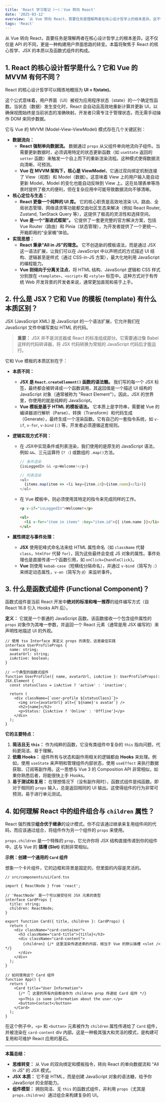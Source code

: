 ```yaml
---
title: 'React 学习笔记（一）：Vue 转向 React'
date: '2025-03-12'
overview: '从 Vue 转向 React，首要任务是理解两者在核心设计哲学上的根本差异。这不仅仅是 API 的不同，更是一种构建用户界面思路的转变。本篇将聚焦于 React 的核心哲学、JSX 的本质以及函数式组件的构成。'
tags: 'React'
---
```


从 Vue 转向 React，首要任务是理解两者在核心设计哲学上的根本差异。这不仅仅是 API 的不同，更是一种构建用户界面思路的转变。本篇将聚焦于 React 的核心哲学、JSX 的本质以及函数式组件的构成。

## 1. React 的核心设计哲学是什么？它和 Vue 的 MVVM 有何不同？

React 的核心设计哲学可以精炼地概括为 **UI = f(state)**。

这个公式意味着，用户界面（UI）被视为应用程序状态（state）的一个确定性函数。当状态（数据）发生变化时，React 会自动且高效地重新计算并更新 UI，以确保视图始终是当前状态的准确映射。开发者只需专注于管理状态，而无需手动操作 DOM 来同步数据。

它与 Vue 的 MVVM (Model-View-ViewModel) 模式存在几个关键区别：

- **数据流向：**
  - **React 强制单向数据流。** 数据通过 `props` 从父组件单向地流向子组件。当需要更新数据时，必须调用特定的状态更新函数（如 `useState` 返回的 `setter` 函数）来触发一个自上而下的重新渲染流程。这种模式使得数据流向清晰、可预测。
  - **Vue 在 MVVM 架构下，核心是 ViewModel**，它通过双向绑定机制连接了 View（视图）和 Model（数据）。这意味着 View 上的用户输入能自动更新 Model，Model 的变化也能自动反映到 View 上。这在处理表单等场景时提供了极大的便利，但在复杂应用中可能导致数据流向不够清晰。
- **核心定位与生态：**
  - **React 更像一个纯粹的 UI 库。** 它的核心职责是高效地渲染 UI。路由、全局状态管理、网络请求等功能都交由社区生态来解决（例如 React Router, Zustand, TanStack Query 等），这提供了极高的灵活性和选择空间。
  - **Vue 是一个“渐进式框架”。** 它提供了一套更完整的官方解决方案，包括 Vue Router（路由）和 Pinia（状态管理），为开发者提供了一个更统一、开箱即用的“全家桶”体验。
- **实现思想：**
  - **React 秉承“All in JS”的理念。** 它不创造新的模板语法，而是通过 JSX 这一语法扩展，让我们可以在 JavaScript 中以声明式的方式描述 UI 结构、逻辑甚至是样式（通过 CSS-in-JS 方案），最大化地利用 JavaScript 的编程能力。
  - **Vue 则倾向于分离关注点**，将 HTML 结构、JavaScript 逻辑和 CSS 样式分别放在 `<template>`、`<script>` 和 `<style>` 标签中。这种方式对于有传统 Web 开发背景的开发者来说，通常更加直观和易于上手。

##  2. 什么是 JSX？它和 Vue 的模板 (template) 有什么本质区别？

JSX (JavaScript XML) 是 JavaScript 的一个语法扩展，它允许我们在 JavaScript 文件中编写类似 HTML 的代码。

> **重要：** JSX 并不是浏览器或 React 的标准组成部分。它需要通过像 Babel 这样的代码转译器，将 JSX 代码转换为常规的 JavaScript 代码后才能运行。

它和 Vue 模板的本质区别在于：

- **本质不同：**

  - **JSX 是 `React.createElement()` 函数的语法糖。** 我们写的每一个 JSX 标签，最终都会被转译成一个函数调用，其返回值是一个描述 UI 结构的 JavaScript 对象（通常被称为 "React Element"）。因此，JSX 的世界里，你使用的就是纯粹的 JavaScript。
  - **Vue 模板是基于 HTML 的模板语法。** 它本质上是字符串，需要被 Vue 的编译器进行解析（Parse）、转换（Transform）和代码生成（Generate），最终生成一个渲染函数。它有自己的一套指令系统，如 `v-if`, `v-for`, `v-bind` (`:`) 等，开发者必须遵循这套规则。

- **逻辑实现方式不同：**

  - 在 JSX中实现条件或列表渲染，我们使用的是原生的 JavaScript 语法，例如 ```&&```、三元运算符 (```? :```) 或数组的 ```.map()```方法。
    ```js
    // 条件渲染
    {isLoggedIn && <p>Welcome!</p>}

    // 列表渲染
    <ul>
      {items.map(item => <li key={item.id}>{item.name}</li>)}
    </ul>
    ```

  - 在 Vue 模板中，则必须使用其特定的指令来完成同样的工作。
    ```html
    <p v-if="isLoggedIn">Welcome!</p>
    
    <ul>
      <li v-for="item in items" :key="item.id">{{ item.name }}</li>
    </ul>
    ```

- **属性绑定与事件处理：**

  - **JSX** 使用驼峰式命名法来给 HTML 属性命名（如 `className` 代替 `class`，`htmlFor` 代替 `for`），因为这些最终会变成 JS 对象的属性。事件处理也是直接传递一个函数引用，如 `onClick={handleClick}`。
  - **Vue** 则使用 `kebab-case`（短横线分隔命名），并通过 `v-bind`（简写为 `:`）来绑定动态属性，`v-on`（简写为 `@`）来监听事件。

## 3. 什么是函数式组件 (Functional Component)？

函数式组件是当前 React 开发中**绝对的标准和唯一推荐**的组件编写方式（自 React 16.8 引入 Hooks API 后）。

**定义：** 它就是一个普通的 JavaScript 函数。该函数接收一个包含组件属性的 `props` 对象作为其唯一参数，并返回一个 React 元素（通常是用 JSX 编写的）来声明性地描述 UI 的外观。
```tsx
// 使用 tsx Interface 来定义 props 的类型，这是最佳实践
interface UserProfileProps {
  name: string;
  avatarUrl: string;
  isActive: boolean;
}

// 一个典型的函数式组件
function UserProfile({ name, avatarUrl, isActive }: UserProfileProps): JSX.Element {
  const statusClass = isActive ? 'active' : 'inactive';

  return (
    <div className={`user-profile ${statusClass}`}>
      <img src={avatarUrl} alt={`${name}'s avatar`} />
      <h2>{name}</h2>
      <p>Status: {isActive ? 'Online' : 'Offline'}</p>
    </div>
  );
}
```

**它的主要特点：**

1. **简洁且无 `this`：** 作为纯粹的函数，它没有类组件中复杂的 `this` 指向问题，代码更简洁、易于理解。
2. **依赖 Hooks：** 组件所有与状态和副作用相关的逻辑都由 **Hooks** 来处理。例如，使用 `useState` 来声明和管理组件内部状态，使用 `useEffect` 来执行数据获取、订阅等副作用。这一思想与 Vue 3 的 Composition API 非常相似，如果你熟悉后者，将能很快上手 Hooks。
3. **易于测试和复用：** 在理想情况下（没有副作用时），函数式组件是纯函数。即对于相同的 `props` 输入，总是返回相同的 UI 输出。这使得组件的行为非常可预测，易于进行单元测试。

## 4. 如何理解 React 中的组件组合与 `children` 属性？

React 强烈推崇**组合优于继承**的设计模式。你不应该通过继承来复用组件间的代码，而应该通过组合，将组件作为另一个组件的 `props` 来使用。

`props.children` 是一个特殊的 `prop`，它允许你将 JSX 结构直接传递到你的组件中。这与 Vue 的 **插槽 (Slot)** 机制非常相似。

**示例：创建一个通用的 `Card` 组件**

想象一个卡片组件，它的边框和背景是固定的，但里面的内容是灵活的。

```tsx
// src/components/ui/Card.tsx

import { ReactNode } from 'react';

// 'ReactNode' 是一个可以接受任何 JSX 元素的类型
interface CardProps {
  title: string;
  children: ReactNode;
}

export function Card({ title, children }: CardProps) {
  return (
    <div className="card-container">
      <h3 className="card-title">{title}</h3>
      <div className="card-content">
        {children} {/* 这里渲染传递进来的内容，相当于 Vue 的默认插槽 <slot /> */}
      </div>
    </div>
  );
}

// 如何使用这个 Card 组件
function App() {
  return (
    <Card title="User Information">
      {/* 👇 这里的所有内容都会作为 children prop 传递给 Card 组件 */}
      <p>This is some information about the user.</p>
      <button>Contact</button>
    </Card>
  );
}
```

在这个例子中，`<p>` 和 `<button>` 元素被作为 `children` 属性传递给了 `Card` 组件，并被渲染在 `card-content` div 内部。这是一种极其强大和灵活的模式，是构建可复用和可维护 React 应用的基石。

------

**本篇总结：**

- **思维转变：** 从 Vue 的双向绑定和模板指令，转向 React 的单向数据流和 “All in JS” 的 JSX 模式。
- **JSX 本质：** 它不是 HTML，而是创建 JavaScript 对象的语法糖，给予你 JavaScript 的全部能力。
- **组件模型：** 拥抱简洁、无 `this` 的函数式组件，并利用 `props`（尤其是 `props.children`）通过组合来构建复杂的 UI。